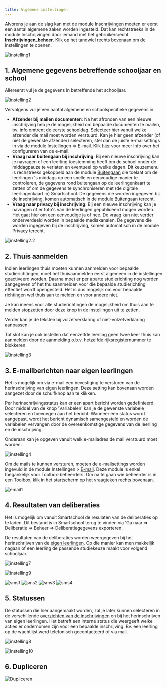 ```yaml
---
title: Algemene instellingen
---
```

      
Alvorens je aan de slag kan met de module Inschrijvingen moeten er eerst een aantal algemene zaken worden ingesteld. Dat kan rechtstreeks in de module Inschrijvingen door iemand met het gebruikersrecht **Inschrijvingen_beheer**. Klik op het tandwiel rechts bovenaan om de instellingen te openen.

![instelling1](./instelling1.PNG)

## 1. Algemene gegevens betreffende schooljaar en school

Allereerst vul je de gegevens in betreffende het schooljaar.  

![instelling2](./instelling2.PNG)

Vervolgens vul je een aantal algemene en schoolspecifieke gegevens in. 
- **Afzender bij mailen documenten**: Na het afronden van een nieuwe inschrijving heb je de mogelijkheid om bepaalde documenten te mailen, bv. info omtrent de eerste schooldag. Selecteer hier vanuit welke afzender die mail moet worden verstuurd. Kan je hier geen afzender (of niet de gewenste afzender) selecteren, stel dan de juiste e-mailsettings in via de module Instellingen => E-mail. Klik [hier](/e-mail) voor meer info over het configureren van de e-mail.
- **Vraag naar buitengaan bij inschrijving**: Bij een nieuwe inschrijving kan je navragen of een leerling toestemming heeft om de school onder de middagpauze te verlaten en eventueel op welke dagen. Dit keuzemenu is rechstreeks gekoppeld aan de module [Buitengaan](/buitengaan) die toelaat om de leerlingen 's middags op een snelle en eenvoudige manier te controleren, de gegevens rond buitengaan op de leerlingenkaart te zetten of om de gegevens te synchroniseren met (de digitale leerlingenkaart in) Smartschool. De gegevens die worden ingegeven bij de inschrijving, komen automatisch in de module Buitengaan terecht. 
- **Vraag naar privacy bij inschrijving**: Bij een nieuwe inschrijving kan je navragen of er foto's van de leerlingen gepubliceerd mogen worden. Het gaat hier om een eenvoudige ja of nee. De vraag kan niet verder onderverdeeld worden in bepaalde mediakanalen. De gegevens die worden ingegeven bij de inschrijving, komen automatisch in de module Privacy terecht. 

![instelling2.2](./instelling2.2.PNG)

## 2. Thuis aanmelden

Indien leerlingen thuis moeten kunnen aanmelden voor bepaalde studierichtingen, moet het thuisaanmelden eerst algemeen in de instellingen geactiveerd worden. Daarna moet er per aparte studierichting nog worden aangegeven of het thuisaanmelden voor die bepaalde studierichting effectief wordt opengesteld. Het is dus mogelijk om voor bepaalde richtingen wel thuis aan te melden en voor andere niet. 

Je kan ineens voor alle studierichtingen de mogelijkheid om thuis aan te melden stopzetten door deze knop in de instellingen uit te zetten. 

Verder kan je de teksten bij volzetverklaring of niet-volzetverklaring aanpassen.

Tot slot kan je ook instellen dat eenzelfde leerling geen twee keer thuis kan aanmelden door de aanmelding o.b.v. hetzelfde rijksregisternummer te blokkeren. 

![instelling3](./instelling3.PNG)

## 3. E-mailberichten naar eigen leerlingen

Het is mogelijk om via e-mail een bevestiging te versturen van de herinschrijving van eigen leerlingen. Deze setting kan bovenaan worden aangezet door de schuifknop aan te klikken. 

Per herinschrijvingsstatus kan er een apart bericht worden gedefinieerd. Door middel van de knop 'Variabelen' kan je de gewenste variabele selecteren en toevoegen aan het bericht. Wanneer een status wordt aangepast, wordt het bericht dynamisch samengesteld en worden de variabelen vervangen door de overeenkomstige gegevens van de leerling en de inschrijving. 

Onderaan kan je opgeven vanuit welk e-mailadres de mail verstuurd moet worden. 

![instelling4](./instelling4.PNG)

Om de mails te kunnen versturen, moeten de e-mailsettings worden ingevuld in de module Instellingen > [E-mail](/e-mail). Deze module is enkel toegankelijk voor Toolbox-beheerders. Om na te gaan wie beheerder is in een Toolbox, klik in het startscherm op het vraagteken rechts bovenaan.

![email1](./email1.PNG)

## 4. Resultaten van deliberaties 

Het is mogelijk om vanuit Smartschool de resulaten van de deliberaties op te laden. Dit bestand is in Smartschool terug te vinden via 'Ga naar => Deliberatie => Beheer => Deliberatiegegevens exporteren'.

De resultaten van de deliberaties worden weergegeven bij het herinschrijven van de [eigen leerlingen](/inschrijvingen/inschrijven/herinschrijven/). Op die manier kan men makkelijk nagaan of een leerling de passende studiekeuze maakt voor volgend schooljaar. 

![instelling7](./instelling7.PNG)

![instelling9](./instelling9.PNG)

![sms1](./sms1.png)
![sms2](./sms2.png)
![sms3](./sms3.png)
![sms4](./sms4.png)

## 5. Statussen

De statussen die hier aangemaakt worden, zal je later kunnen selecteren in de verschillende [overzichten van de inschrijvingen](/inschrijvingen/verwerking/opvolging_verwerking/) en bij het herinschrijven van eigen leerlingen. Het betreft een interne status die weergeeft welke acties er ondernomen zijn voor een bepaalde inschrijving. Bv. een leerling op de wachtlijst werd telefonisch gecontacteerd of via mail. 

![instelling8](./instelling8.png)

![instelling10](./instelling10.PNG)

## 6. Dupliceren

![Dupliceren](./dupliceren.PNG)

